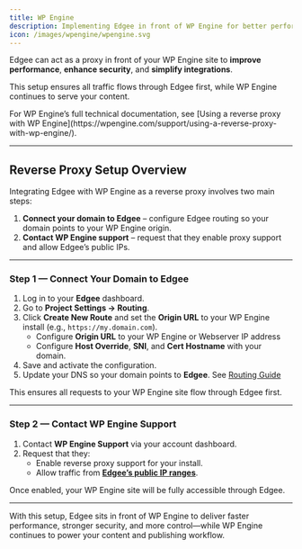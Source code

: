 ```yaml
---
title: WP Engine
description: Implementing Edgee in front of WP Engine for better performance, flexibility, and domain control
icon: /images/wpengine/wpengine.svg
---
```



<EdgeeSdk />

Edgee can act as a proxy in front of your WP Engine site to **improve performance**, **enhance security**, and **simplify integrations**.

This setup ensures all traffic flows through Edgee first, while WP Engine continues to serve your content.

<Note>
For WP Engine’s full technical documentation, see [Using a reverse proxy with WP Engine](https://wpengine.com/support/using-a-reverse-proxy-with-wp-engine/).
</Note>

---

## Reverse Proxy Setup Overview

Integrating Edgee with WP Engine as a reverse proxy involves two main steps:

1. **Connect your domain to Edgee** – configure Edgee routing so your domain points to your WP Engine origin.  
2. **Contact WP Engine support** – request that they enable proxy support and allow Edgee’s public IPs.

---

### Step 1 — Connect Your Domain to Edgee

1. Log in to your **Edgee** dashboard.  
2. Go to **Project Settings → Routing**.  
3. Click **Create New Route** and set the **Origin URL** to your WP Engine install (e.g., `https://my.domain.com`).  
   - Configure **Origin URL** to your WP Engine or Webserver IP address
   - Configure **Host Override**, **SNI**, and **Cert Hostname** with your domain.  
4. Save and activate the configuration.  
5. Update your DNS so your domain points to **Edgee**. See [Routing Guide](/getting-started/routing)

<Note>
This ensures all requests to your WP Engine site flow through Edgee first.
</Note>

---

### Step 2 — Contact WP Engine Support

1. Contact **WP Engine Support** via your account dashboard.  
2. Request that they:  
   - Enable reverse proxy support for your install.  
   - Allow traffic from **[Edgee’s public IP ranges](https://api.fastly.com/public-ip-list)**.  

Once enabled, your WP Engine site will be fully accessible through Edgee.

---

With this setup, Edgee sits in front of WP Engine to deliver faster performance, stronger security, and more control—while WP Engine continues to power your content and publishing workflow.
